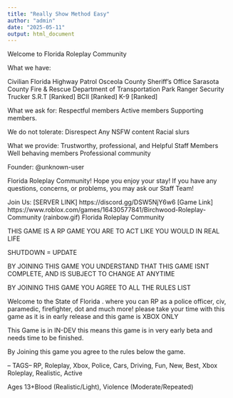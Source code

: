 ```yaml
---
title: "Really Show Method Easy"
author: "admin"
date: "2025-05-11"
output: html_document
---
```


Welcome to Florida Roleplay Community

What we have: 

Civilian
Florida Highway Patrol
Osceola County Sheriff's Office
Sarasota County Fire & Rescue
Department of Transportation 
Park Ranger 
Security 
Trucker
S.R.T [Ranked]
BCII [Ranked]
K-9 [Ranked]

What we ask for: 
Respectful members
Active members
Supporting members.

We do not tolerate:
Disrespect 
Any NSFW content
Racial slurs

What we provide:
Trustworthy, professional, and Helpful Staff Members 
Well behaving members
Professional community 


Founder: @unknown-user 


Florida Roleplay Community! Hope you enjoy your stay! If you have any questions, concerns, or problems,  you may ask our Staff Team!

Join Us:
[SERVER LINK] 
https://discord.gg/DSW5NjY6w6
[Game Link] 
https://www.roblox.com/games/16430577841/Birchwood-Roleplay-Community
(rainbow.gif)
Florida Roleplay Community 

THIS GAME IS A RP GAME YOU ARE TO ACT LIKE YOU WOULD IN REAL LIFE

SHUTDOWN = UPDATE

BY JOINING THIS GAME YOU UNDERSTAND THAT THIS GAME ISNT COMPLETE, AND IS SUBJECT TO CHANGE AT ANYTIME

BY JOINING THIS GAME YOU AGREE TO ALL THE RULES LIST

Welcome to the State of Florida . where you can RP as a police officer, civ, paramedic, firefighter, dot and much more! please take your time with this game as it is in early release and this game is XBOX ONLY

This Game is in IN-DEV this means this game is in very early beta and needs time to be finished.

By Joining this game you agree to the rules below the game.

-- TAGS--
RP, Roleplay, Xbox, Police, Cars, Driving, Fun, New, Best, Xbox Roleplay, Realistic, Active 

Ages 13+Blood (Realistic/Light), Violence (Moderate/Repeated)
